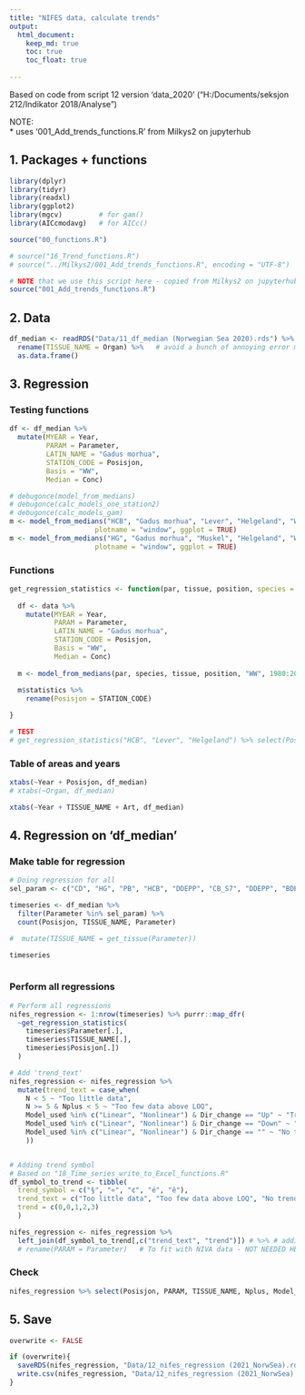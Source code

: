 ```yaml
---
title: "NIFES data, calculate trends"
output: 
  html_document:
    keep_md: true
    toc: true
    toc_float: true
    
---
```


Based on code from script 12 version 'data_2020' ("H:/Documents/seksjon 212/Indikator 2018/Analyse")  
  
NOTE:  
* uses '001_Add_trends_functions.R' from Milkys2 on jupyterhub  


## 1. Packages + functions  
```r

library(dplyr)
library(tidyr)
library(readxl)
library(ggplot2)
library(mgcv)         # for gam()
library(AICcmodavg)   # for AICc()

source("00_functions.R")

# source("16_Trend_functions.R")
# source("../Milkys2/001_Add_trends_functions.R", encoding = "UTF-8")  

# NOTE that we use this script here - copied from Milkys2 on jupyterhub  
source("001_Add_trends_functions.R")

```

## 2. Data
```r

df_median <- readRDS("Data/11_df_median (Norwegian Sea 2020).rds") %>%
  rename(TISSUE_NAME = Organ) %>%   # avoid a bunch of annoying error messages...
  as.data.frame() 

```

## 3. Regression   

### Testing functions   
```r
df <- df_median %>%
  mutate(MYEAR = Year,
         PARAM = Parameter,
         LATIN_NAME = "Gadus morhua",
         STATION_CODE = Posisjon,
         Basis = "WW",
         Median = Conc)

# debugonce(model_from_medians)
# debugonce(calc_models_one_station2)
# debugonce(calc_models_gam)
m <- model_from_medians("HCB", "Gadus morhua", "Lever", "Helgeland", "WW", 1980:2019, df, 
                     plotname = "window", ggplot = TRUE)
m <- model_from_medians("HG", "Gadus morhua", "Muskel", "Helgeland", "WW", 1980:2019, df, 
                     plotname = "window", ggplot = TRUE)


```

### Functions
 
```r

get_regression_statistics <- function(par, tissue, position, species = "Gadus morhua", data = df_median){
  
  df <- data %>%
    mutate(MYEAR = Year,
           PARAM = Parameter,
           LATIN_NAME = "Gadus morhua",
           STATION_CODE = Posisjon,
           Basis = "WW",
           Median = Conc)
  
  m <- model_from_medians(par, species, tissue, position, "WW", 1980:2020, df)
  
  m$statistics %>% 
    rename(Posisjon = STATION_CODE)

}

# TEST
# get_regression_statistics("HCB", "Lever", "Helgeland") %>% select(Posisjon, PARAM, TISSUE_NAME, Nplus, Model_used, Dir_change)  

```



### Table of areas and years  
```r

xtabs(~Year + Posisjon, df_median)
# xtabs(~Organ, df_median)

xtabs(~Year + TISSUE_NAME + Art, df_median)

```

## 4. Regression on 'df_median'  

### Make table for regression  
```r
# Doing regression for all
sel_param <- c("CD", "HG", "PB", "HCB", "DDEPP", "CB_S7", "DDEPP", "BDE6S")

timeseries <- df_median %>%
  filter(Parameter %in% sel_param) %>%
  count(Posisjon, TISSUE_NAME, Parameter)

#  mutate(TISSUE_NAME = get_tissue(Parameter))

timeseries
  
```

### Perform all regressions
```r

# Perform all regressions
nifes_regression <- 1:nrow(timeseries) %>% purrr::map_dfr(
  ~get_regression_statistics(
    timeseries$Parameter[.], 
    timeseries$TISSUE_NAME[.], 
    timeseries$Posisjon[.])
  )

# Add 'trend_text'
nifes_regression <- nifes_regression %>%
  mutate(trend_text = case_when(
    N < 5 ~ "Too little data",
    N >= 5 & Nplus < 5 ~ "Too few data above LOQ",
    Model_used %in% c("Linear", "Nonlinear") & Dir_change == "Up" ~ "Trend up",
    Model_used %in% c("Linear", "Nonlinear") & Dir_change == "Down" ~ "Trend down",
    Model_used %in% c("Linear", "Nonlinear") & Dir_change == "" ~ "No trend",
    ))


# Adding trend symbol
# Based on "18_Time_series_write_to_Excel_functions.R"
df_symbol_to_trend <- tibble(
  trend_symbol = c("§", "«", "¢", "é", "ê"),
  trend_text = c("Too little data", "Too few data above LOQ", "No trend", "Trend up", "Trend down"),
  trend = c(0,0,1,2,3)
  )

nifes_regression <- nifes_regression %>%
  left_join(df_symbol_to_trend[,c("trend_text", "trend")]) # %>% # adding trend symbol
  # rename(PARAM = Parameter)   # To fit with NIVA data - NOT NEEDED HERE


```

### Check
```r

nifes_regression %>% select(Posisjon, PARAM, TISSUE_NAME, Nplus, Model_used, Dir_change, trend_text)  # %>% View()

```



## 5. Save
```r

overwrite <- FALSE

if (overwrite){
  saveRDS(nifes_regression, "Data/12_nifes_regression (2021_NorwSea).rds")
  write.csv(nifes_regression, "Data/12_nifes_regression (2021_NorwSea).csv", quote = FALSE, row.names = FALSE)
}

```



